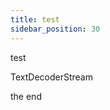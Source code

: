 ```yaml
---
title: test
sidebar_position: 30
---
```



test

<!-- import DocCardList from '@theme/DocCardList'; -->

TextDecoderStream

<DocCard
  title="Card Title"
  description="This is a description of the card."
  image="/img/docusaurus.png"
  href="/docs/your-doc"
/>

the end
